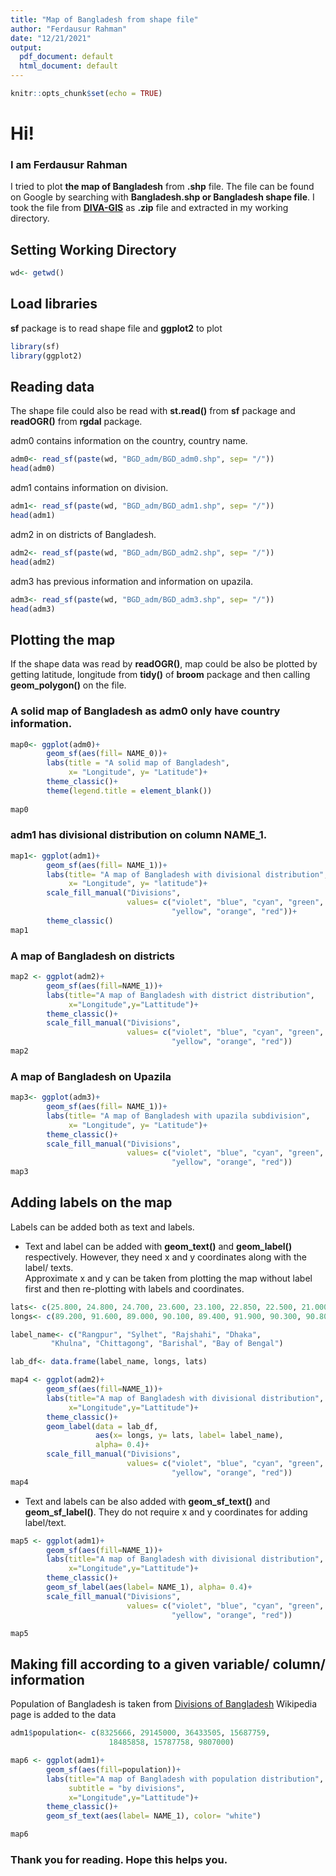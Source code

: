 ```yaml
---
title: "Map of Bangladesh from shape file"
author: "Ferdausur Rahman"
date: "12/21/2021"
output:
  pdf_document: default
  html_document: default
---
```


```r
knitr::opts_chunk$set(echo = TRUE)
```


# __Hi!__  
### I am Ferdausur Rahman


I tried to plot __the map of Bangladesh__ from __.shp__ file. The file can be found on Google by searching with __Bangladesh.shp or Bangladesh shape file__.
I took the file from __[DIVA-GIS](https://www.diva-gis.org/gdata)__ as __.zip__ file and extracted in my working directory. 


## Setting Working Directory
```r
wd<- getwd()
```


## Load libraries 
__sf__ package is to read shape file and __ggplot2__ to plot
```r
library(sf)
library(ggplot2)

```



## Reading data
The shape file could also be read with __st.read()__ from __sf__ package and __readOGR()__ from __rgdal__ package. 

adm0 contains information on the country, country name.
```r
adm0<- read_sf(paste(wd, "BGD_adm/BGD_adm0.shp", sep= "/"))
head(adm0)

```

adm1 contains information on division.
```r
adm1<- read_sf(paste(wd, "BGD_adm/BGD_adm1.shp", sep= "/"))
head(adm1)

```

adm2 in on districts of Bangladesh.

```r
adm2<- read_sf(paste(wd, "BGD_adm/BGD_adm2.shp", sep= "/"))
head(adm2)

```

adm3 has  previous information and information on upazila.
```r
adm3<- read_sf(paste(wd, "BGD_adm/BGD_adm3.shp", sep= "/"))
head(adm3)
```



## Plotting the map  
If the shape data was read by __readOGR()__, map could be also be plotted by getting latitude, longitude from __tidy()__ of __broom__ package and then calling __geom_polygon()__ on the file. 


### A solid map of Bangladesh as adm0 only have country information. 
```r
map0<- ggplot(adm0)+
        geom_sf(aes(fill= NAME_0))+
        labs(title = "A solid map of Bangladesh", 
             x= "Longitude", y= "Latitude")+
        theme_classic()+
        theme(legend.title = element_blank())
        
map0

```

### adm1 has divisional distribution on column NAME_1.
```r
map1<- ggplot(adm1)+
        geom_sf(aes(fill= NAME_1))+
        labs(title= "A map of Bangladesh with divisional distribution",
             x= "Longitude", y= "latitude")+
        scale_fill_manual("Divisions",
                          values= c("violet", "blue", "cyan", "green", 
                                    "yellow", "orange", "red"))+
        theme_classic()
map1

```

### A map of Bangladesh on districts 
```r
map2 <- ggplot(adm2)+
        geom_sf(aes(fill=NAME_1))+
        labs(title="A map of Bangladesh with district distribution",
             x="Longitude",y="Lattitude")+
        theme_classic()+
        scale_fill_manual("Divisions",
                          values= c("violet", "blue", "cyan", "green", 
                                    "yellow", "orange", "red"))
map2


```

### A map of Bangladesh on Upazila
```r
map3<- ggplot(adm3)+
        geom_sf(aes(fill= NAME_1))+
        labs(title= "A map of Bangladesh with upazila subdivision", 
             x= "Longitude", y= "Latitude")+
        theme_classic()+
        scale_fill_manual("Divisions",
                          values= c("violet", "blue", "cyan", "green", 
                                    "yellow", "orange", "red"))
map3

```

## Adding labels on the map

Labels can be added both as text and labels.

+ Text and label can be added with __geom_text()__ and __geom_label()__ respectively. However, they need x and y coordinates along with the label/ texts.   
Approximate x and y can be taken from plotting the map without label first and then re-plotting with labels and coordinates.

```r
lats<- c(25.800, 24.800, 24.700, 23.600, 23.100, 22.850, 22.500, 21.000)
longs<- c(89.200, 91.600, 89.000, 90.100, 89.400, 91.900, 90.300, 90.800)

label_name<- c("Rangpur", "Sylhet", "Rajshahi", "Dhaka", 
         "Khulna", "Chittagong", "Barishal", "Bay of Bengal")

lab_df<- data.frame(label_name, longs, lats)

```

```r
map4 <- ggplot(adm2)+
        geom_sf(aes(fill=NAME_1))+
        labs(title="A map of Bangladesh with divisional distribution",
             x="Longitude",y="Lattitude")+
        theme_classic()+
        geom_label(data = lab_df, 
                   aes(x= longs, y= lats, label= label_name), 
                   alpha= 0.4)+
        scale_fill_manual("Divisions", 
                          values= c("violet", "blue", "cyan", "green", 
                                    "yellow", "orange", "red"))
map4

```

+ Text and labels can be also added with __geom_sf_text()__ and __geom_sf_label()__. They do not require x and y coordinates for adding label/text. 

```r
map5 <- ggplot(adm1)+
        geom_sf(aes(fill=NAME_1))+
        labs(title="A map of Bangladesh with divisional distribution",
             x="Longitude",y="Lattitude")+
        theme_classic()+
        geom_sf_label(aes(label= NAME_1), alpha= 0.4)+
        scale_fill_manual("Divisions", 
                          values= c("violet", "blue", "cyan", "green", 
                                    "yellow", "orange", "red"))

map5

```



## Making fill according to a given variable/ column/ information

Population of Bangladesh is taken from [Divisions of Bangladesh](https://en.wikipedia.org/wiki/Divisions_of_Bangladesh) Wikipedia page is added to the data

```r
adm1$population<- c(8325666, 29145000, 36433505, 15687759, 
                      18485858, 15787758, 9807000)

```

```r
map6 <- ggplot(adm1)+
        geom_sf(aes(fill=population))+
        labs(title="A map of Bangladesh with population distribution",
             subtitle = "by divisions",
             x="Longitude",y="Lattitude")+
        theme_classic()+
        geom_sf_text(aes(label= NAME_1), color= "white")

map6

```


### Thank you for reading. Hope this helps you. 